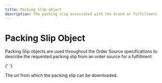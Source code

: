 ```yaml
---
title: Packing Slip object
description: The packing slip associated with the brand or fulfillment.
---
```


# Packing Slip Object

Packing Slip objects are used throughout the Order Source specifications to describe the requested packing slip from an order source for a fulfillment.

<Reference>

{' '}

<Field name="url" type="string" required={false}>
  <Description>The url from which the packing slip can be downloaded.</Description>
</Field>

</Reference>
